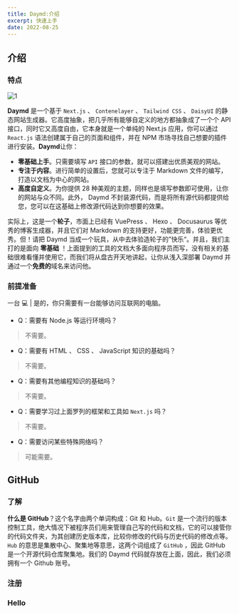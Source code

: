 ```yaml
---
title: Daymd:介绍
excerpt: 快速上手
date: 2022-08-25
---
```


## 介绍

### 特点

![1](https://jetzihan-img.oss-cn-beijing.aliyuncs.com/blog/daymdBanner.png)  

**Daymd** 是一个基于 `Next.js` 、 `Contenelayer` 、 `Tailwind CSS` 、 `DaisyUI` 的静态网站生成器。它高度抽象，把几乎所有能够自定义的地方都抽象成了一个个 API 接口，同时它又高度自由，它本身就是一个单纯的 Next.js 应用，你可以通过 `React.js` 语法创建属于自己的页面和组件，并在 NPM 市场寻找自己想要的插件进行安装。**Daymd**让你：  

- **零基础上手**。只需要填写 `API` 接口的参数，就可以搭建出优质美观的网站。
- **专注于内容**。进行简单的设置后，您就可以专注于 Markdown 文件的编写，打造以文档为中心的网站。
- **高度自定义**。为你提供 28 种美观的主题，同样也是填写参数即可使用，让你的网站与众不同。此外， Daymd 不封装源代码，而是将所有源代码都提供给您，您可以在这基础上修改源代码达到你想要的效果。  

实际上，这是一个**轮子**，市面上已经有 VuePress 、 Hexo 、 Docusaurus 等优秀的博客生成器，并且它们对 Markdown 的支持更好，功能更完善，体验更优秀。但！请把 Daymd 当成一个玩具，从中去体验造轮子的”快乐“。并且，我们主打的是面向 **零基础** ！上面提到的工具的文档大多面向程序员而写，没有相关的基础很难看懂并使用它，而我们将从盘古开天地讲起，让你从浅入深部署 Daymd 并通过一个**免费的**域名来访问他。

### 前提准备

一台 💻 | 是的，你只需要有一台能够访问互联网的电脑。  

- Q：需要有 Node.js 等运行环境吗？

> 不需要。

- Q：需要有 HTML 、 CSS 、 JavaScript 知识的基础吗？

> 不需要。

- Q：需要有其他编程知识的基础吗？

> 不需要。

- Q：需要学习过上面罗列的框架和工具如 `Next.js` 吗？

> 不需要。

- Q：需要访问某些特殊网络吗？

> 可能需要。

## GitHub

### 了解

**什么是 GitHub**？这个名字由两个单词构成：Git 和 Hub。`Git` 是一个流行的版本控制工具，绝大情况下被程序员们用来管理自己写的代码和文档，它的可以接管你的代码文件夹，为其创建历史版本库，比较你修改的代码与历史代码的修改点等。`Hub` 的意思是集散中心、聚集地等意思，这两个词组成了 `GitHub` ，因此 GitHub 是一个开源代码仓库聚集地。我们的 Daymd 代码就存放在上面，因此，我们必须拥有一个 Github 账号。  

### 注册

### Hello
